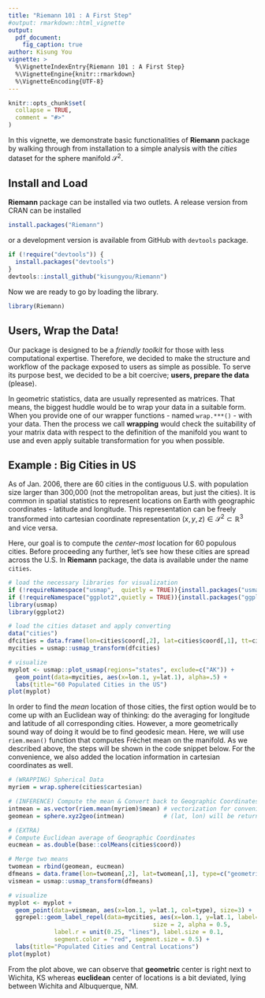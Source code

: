 ```yaml
---
title: "Riemann 101 : A First Step"
#output: rmarkdown::html_vignette
output:
  pdf_document:
    fig_caption: true
author: Kisung You
vignette: >
  %\VignetteIndexEntry{Riemann 101 : A First Step}
  %\VignetteEngine{knitr::rmarkdown}
  %\VignetteEncoding{UTF-8}
---
```


```r
knitr::opts_chunk$set(
  collapse = TRUE,
  comment = "#>"
)
```

In this vignette, we demonstrate basic functionalities of **Riemann** package by walking through 
from installation to a simple analysis with the *cities* dataset for the sphere manifold $\mathcal{S}^2$.

## Install and Load

**Riemann** package can be installed via two outlets. A release version from CRAN can be installed
```r
install.packages("Riemann")
```
or a development version is available from GitHub with `devtools` package.
```r
if (!require("devtools")) {
  install.packages("devtools")
}
devtools::install_github("kisungyou/Riemann")
```

Now we are ready to go by loading the library.
```r
library(Riemann)
```

## Users, Wrap the Data!

Our package is designed to be a *friendly toolkit* for those with less computational expertise. Therefore, we decided to make the structure and workflow of the package exposed to users as simple as possible. To serve its purpose best, we decided to be a bit coercive; **users, prepare the data** (please).

In geometric statistics, data are usually represented as matrices. That means, the biggest huddle would be to wrap your data in a suitable form. When you provide one of our wrapper functions - named `wrap.***()` - with your data. Then the process we call **wrapping** would check the suitability of your matrix data with respect to the definition of the manifold you want to use and even apply suitable transformation for you when possible.

## Example : Big Cities in US

As of Jan. 2006, there are 60 cities in the contiguous U.S. with population size larger than 300,000 (not the metropolitan areas, but just the cities). It is common in spatial statistics to represent locations on Earth with geographic coordinates - latitude and longitude. This representation can be freely transformed into cartesian coordinate representation $(x,y,z) \in \mathcal{S}^2 \subset \mathbb{R}^3$ and vice versa.

Here, our goal is to compute the *center-most* location for 60 populous cities. Before proceeding any further, let's see how these cities are spread across the U.S. In **Riemann** package, the data is available under the name `cities`.


```r
# load the necessary libraries for visualization
if (!requireNamespace("usmap",  quietly = TRUE)){install.packages("usmap")}
if (!requireNamespace("ggplot2",quietly = TRUE)){install.packages("ggplot2")}
library(usmap)
library(ggplot2)

# load the cities dataset and apply converting
data("cities")
dfcities = data.frame(lon=cities$coord[,2], lat=cities$coord[,1], tt=cities$names)
mycities = usmap::usmap_transform(dfcities)

# visualize
myplot <- usmap::plot_usmap(regions="states", exclude=c("AK")) + 
  geom_point(data=mycities, aes(x=lon.1, y=lat.1), alpha=.5) + 
  labs(title="60 Populated Cities in the US")
plot(myplot)
```

In order to find the *mean* location of those cities, the first option would be to come up with an Euclidean way of thinking: do the averaging for longitude and latitude of all corresponding cities. However, a more geometrically sound way of doing it would be to find geodesic mean. Here, we will use `riem.mean()` function that computes Fréchet mean on the manifold. As we described above, the steps will be shown in the code snippet below. For the convenience, we also added the location information in cartesian coordinates as well.

```r
# (WRAPPING) Spherical Data
myriem = wrap.sphere(cities$cartesian)

# (INFERENCE) Compute the mean & Convert back to Geographic Coordinates
intmean = as.vector(riem.mean(myriem)$mean) # vectorization for convenience
geomean = sphere.xyz2geo(intmean)           # (lat, lon) will be returned

# (EXTRA)
# Compute Euclidean average of Geographic Coordinates
eucmean = as.double(base::colMeans(cities$coord))

# Merge two means
twomean = rbind(geomean, eucmean)
dfmeans = data.frame(lon=twomean[,2], lat=twomean[,1], type=c("geometric","euclidean"))
vismean = usmap::usmap_transform(dfmeans)

# visualize
myplot <- myplot + 
  geom_point(data=vismean, aes(x=lon.1, y=lat.1, col=type), size=3) + 
  ggrepel::geom_label_repel(data=mycities, aes(x=lon.1, y=lat.1, label=tt),
                                         size = 2, alpha = 0.5,
             label.r = unit(0.25, "lines"), label.size = 0.1,
             segment.color = "red", segment.size = 0.5) + 
  labs(title="Populated Cities and Central Locations")
plot(myplot)
```


From the plot above, we can observe that **geometric** center is right next to Wichita, KS whereas **euclidean** center of locations is a bit deviated, lying between Wichita and Albuquerque, NM. 